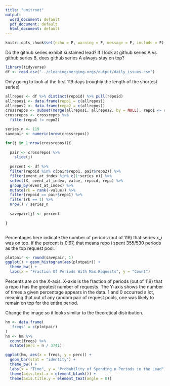 ```yaml
---
title: "unitroot"
output:
  word_document: default
  pdf_document: default
  html_document: default
---
```


```r
knitr::opts_chunk$set(echo = F, warning = F, message = F, include = F)
```


Do the github series exhibit sustained lead? If I look at github series A vs github series B, does github series A always stay on top?




```r
library(tidyverse)
df <- read.csv("../cleaning/merging-orgs/output/daily_issues.csv")
```

Only going to look at the first 119 days (roughly the length of the shortest series)

```r
allrepos <- df %>% distinct(repoid) %>% pull(repoid)
allrepos1 <- data.frame(repo1 = c(allrepos))
allrepos2 <- data.frame(repo2 = c(allrepos))
crossrepos <- subset(merge(allrepos1, allrepos2, by = NULL), repo1 <= repo2)
crossrepos <- crossrepos %>% 
  filter(repo1 != repo2)

series_n <- 119
savepair <- numeric(nrow(crossrepos))

for(j in 1:nrow(crossrepos)){
  
  pair <- crossrepos %>% 
    slice(j)
  
  percent <- df %>% 
  filter(repoid %in% c(pair$repo1, pair$repo2)) %>% 
  filter(event_at_index %in% c(1:series_n)) %>% 
  select(X, event_at_index, value, repoid, repo) %>% 
  group_by(event_at_index) %>% 
  mutate(rk = rank(-value)) %>% 
  filter(repoid == pair$repo1) %>% 
  filter(rk == 1) %>% 
  nrow() / series_n 
  
  savepair[j] <- percent
  
}



```


Percentages here indicate the number of periods (out of 119) that series x_i was on top. If the percent is 0.67, that means repo i spent 355/530 periods as the top request pool. 

```r
plotpair <- round(savepair, 1)
ggplot() + geom_histogram(aes(plotpair)) + 
  theme_bw() + 
  labs(x = "Fraction Of Periods With Max Requests", y = "Count")
```


Percents are on the X-axis. X-axis is the fraction of periods (out of 119) that a repo i has the greatest number of requests. The Y-axis shows the number of times a given percentage appears in the data. 1 and 0 occurred a lot, meaning that out of any random pair of request pools, one was likely to remain on top for the entire period. 



Change the image so it looks similar to the theoretical distribution.


```r
hm <- data.frame(
  'freqs' = c(plotpair)
)
hm <- hm %>% 
  count(freqs) %>% 
  mutate(perc = n / 3741)

ggplot(hm, aes(x = freqs, y = perc)) + 
  geom_bar(stat = "identity") + 
  theme_bw() + 
  labs(x = "Time", y = "Probability of Spending n Periods in the Lead") + 
  theme(axis.text.x = element_blank()) + 
  theme(axis.title.y = element_text(angle = 0))



```

